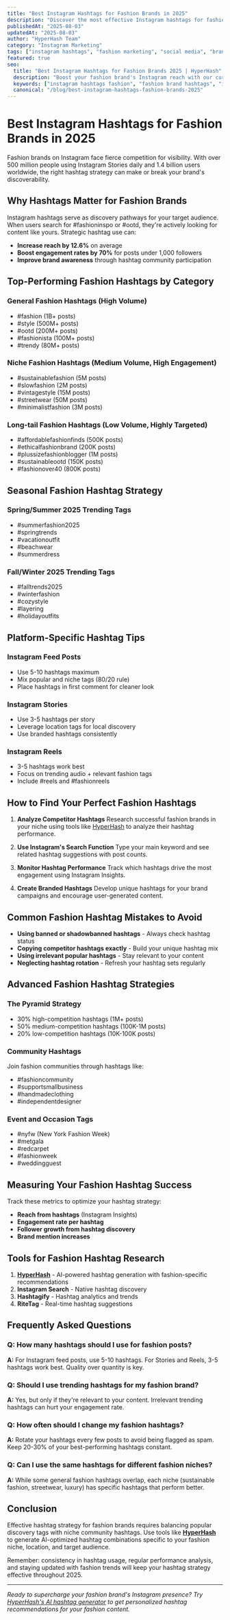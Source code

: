 ```yaml
---
title: "Best Instagram Hashtags for Fashion Brands in 2025"
description: "Discover the most effective Instagram hashtags for fashion brands, influencers, and businesses to boost engagement and reach in 2025."
publishedAt: "2025-08-03"
updatedAt: "2025-08-03"
author: "HyperHash Team"
category: "Instagram Marketing"
tags: ["instagram hashtags", "fashion marketing", "social media", "brand growth"]
featured: true
seo:
  title: "Best Instagram Hashtags for Fashion Brands 2025 | HyperHash"
  description: "Boost your fashion brand's Instagram reach with our curated list of high-performing hashtags. Includes trending, niche, and branded hashtag strategies."
  keywords: ["instagram hashtags fashion", "fashion brand hashtags", "instagram marketing fashion", "fashion influencer hashtags"]
  canonical: "/blog/best-instagram-hashtags-fashion-brands-2025"
---
```


# Best Instagram Hashtags for Fashion Brands in 2025

Fashion brands on Instagram face fierce competition for visibility. With over 500 million people using Instagram Stories daily and 1.4 billion users worldwide, the right hashtag strategy can make or break your brand's discoverability.

## Why Hashtags Matter for Fashion Brands

Instagram hashtags serve as discovery pathways for your target audience. When users search for #fashioninspo or #ootd, they're actively looking for content like yours. Strategic hashtag use can:

- **Increase reach by 12.6%** on average
- **Boost engagement rates by 70%** for posts under 1,000 followers
- **Improve brand awareness** through hashtag community participation

## Top-Performing Fashion Hashtags by Category

### General Fashion Hashtags (High Volume)
- #fashion (1B+ posts)
- #style (500M+ posts)
- #ootd (200M+ posts)
- #fashionista (100M+ posts)
- #trendy (80M+ posts)

### Niche Fashion Hashtags (Medium Volume, High Engagement)
- #sustainablefashion (5M posts)
- #slowfashion (2M posts)
- #vintagestyle (15M posts)
- #streetwear (50M posts)
- #minimalistfashion (3M posts)

### Long-tail Fashion Hashtags (Low Volume, Highly Targeted)
- #affordablefashionfinds (500K posts)
- #ethicalfashionbrand (200K posts)
- #plussizefashionblogger (1M posts)
- #sustainableootd (150K posts)
- #fashionover40 (800K posts)

## Seasonal Fashion Hashtag Strategy

### Spring/Summer 2025 Trending Tags
- #summerfashion2025
- #springtrends
- #vacationoutfit
- #beachwear
- #summerdress

### Fall/Winter 2025 Trending Tags
- #falltrends2025
- #winterfashion
- #cozystyle
- #layering
- #holidayoutfits

## Platform-Specific Hashtag Tips

### Instagram Feed Posts
- Use 5-10 hashtags maximum
- Mix popular and niche tags (80/20 rule)
- Place hashtags in first comment for cleaner look

### Instagram Stories
- Use 3-5 hashtags per story
- Leverage location tags for local discovery
- Use branded hashtags consistently

### Instagram Reels
- 3-5 hashtags work best
- Focus on trending audio + relevant fashion tags
- Include #reels and #fashionreels

## How to Find Your Perfect Fashion Hashtags

1. **Analyze Competitor Hashtags**
   Research successful fashion brands in your niche using tools like [HyperHash](/) to analyze their hashtag performance.

2. **Use Instagram's Search Function**
   Type your main keyword and see related hashtag suggestions with post counts.

3. **Monitor Hashtag Performance**
   Track which hashtags drive the most engagement using Instagram Insights.

4. **Create Branded Hashtags**
   Develop unique hashtags for your brand campaigns and encourage user-generated content.

## Common Fashion Hashtag Mistakes to Avoid

- **Using banned or shadowbanned hashtags** - Always check hashtag status
- **Copying competitor hashtags exactly** - Build your unique hashtag mix
- **Using irrelevant popular hashtags** - Stay relevant to your content
- **Neglecting hashtag rotation** - Refresh your hashtag sets regularly

## Advanced Fashion Hashtag Strategies

### The Pyramid Strategy
- 30% high-competition hashtags (1M+ posts)
- 50% medium-competition hashtags (100K-1M posts) 
- 20% low-competition hashtags (10K-100K posts)

### Community Hashtags
Join fashion communities through hashtags like:
- #fashioncommunity
- #supportsmallbusiness
- #handmadeclothing
- #independentdesigner

### Event and Occasion Tags
- #nyfw (New York Fashion Week)
- #metgala
- #redcarpet
- #fashionweek
- #weddingguest

## Measuring Your Fashion Hashtag Success

Track these metrics to optimize your hashtag strategy:

- **Reach from hashtags** (Instagram Insights)
- **Engagement rate per hashtag**
- **Follower growth from hashtag discovery**
- **Brand mention increases**

## Tools for Fashion Hashtag Research

1. **[HyperHash](/)** - AI-powered hashtag generation with fashion-specific recommendations
2. **Instagram Search** - Native hashtag discovery
3. **Hashtagify** - Hashtag analytics and trends
4. **RiteTag** - Real-time hashtag suggestions

## Frequently Asked Questions

### Q: How many hashtags should I use for fashion posts?
**A:** For Instagram feed posts, use 5-10 hashtags. For Stories and Reels, 3-5 hashtags work best. Quality over quantity is key.

### Q: Should I use trending hashtags for my fashion brand?
**A:** Yes, but only if they're relevant to your content. Irrelevant trending hashtags can hurt your engagement rate.

### Q: How often should I change my fashion hashtags?
**A:** Rotate your hashtags every few posts to avoid being flagged as spam. Keep 20-30% of your best-performing hashtags constant.

### Q: Can I use the same hashtags for different fashion niches?
**A:** While some general fashion hashtags overlap, each niche (sustainable fashion, streetwear, luxury) has specific hashtags that perform better.

## Conclusion

Effective hashtag strategy for fashion brands requires balancing popular discovery tags with niche community hashtags. Use tools like **[HyperHash](/)** to generate AI-optimized hashtag combinations specific to your fashion niche, location, and target audience.

Remember: consistency in hashtag usage, regular performance analysis, and staying updated with fashion trends will keep your hashtag strategy effective throughout 2025.

---

*Ready to supercharge your fashion brand's Instagram presence? Try [HyperHash's AI hashtag generator](/) to get personalized hashtag recommendations for your fashion content.*
